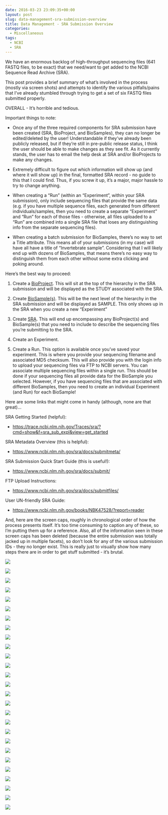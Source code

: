 ```yaml
---
date: 2016-03-23 23:09:35+00:00
layout: post
slug: data-management-sra-submission-overview
title: Data Management - SRA Submission Overview
categories:
  - Miscellaneous
tags:
  - NCBI
  - SRA
---
```


We have an enormous backlog of high-throughput sequencing files (641 FASTQ files, to be exact) that we need/want to get added to the NCBI Sequence Read Archive (SRA).

This post provides a brief summary of what's involved in the process (mostly via screen shots) and attempts to identify the various pitfalls/pains that I've already stumbled through trying to get a set of six FASTQ files submitted properly.

OVERALL - It's horrible and tedious.

Important things to note:





  * Once any of the three required components for SRA submission have been created (SRA, BioProject, and BioSamples), they can no longer be edited/deleted by the user! Understandable if they've already been publicly released, but if they're still in pre-public release status, I think the user should be able to make changes as they see fit. As it currently stands, the user has to email the help desk at SRA and/or BioProjects to make any changes.


  * Extremely difficult to figure out which information will show up (and where it will show up) in the final, formatted SRA record - no guide to this that I could find. Thus, if you screw it up, it's a major, major hassle to try to change anything.


  * When creating a "Run" (within an "Experiment", within your SRA submission), only include sequencing files that provide the same data (e.g. if you have multiple sequence files, each generated from different individuals/samples, then you need to create a separate "Experiment" and "Run" for each of those files - otherwise, all files uploaded to a "Run" are combined into a single SRA file that loses any distinguishing info from the separate sequencing files).


  * When creating a batch submission for BioSamples, there's no way to set a Title attribute. This means all of your submissions (in my case) will have all have a title of "Invertebrate sample". Considering that I will likely end up with dozens of BioSamples, that means there's no easy way to distinguish them from each other without some extra clicking and poking around.





Here's the best way to proceed:



  1. Create a [BioProject](https://submit.ncbi.nlm.nih.gov/subs/bioproject/). This will sit at the top of the hierarchy in the SRA submission and will be displayed as the STUDY associated with the SRA.



  2. Create [BioSample(s)](https://submit.ncbi.nlm.nih.gov/subs/biosample/). This will be the next level of the hierarchy in the SRA submission and will be displayed as SAMPLE. This only shows up in the SRA when you create a new "Experiment"



  3. Create [SRA](https://www.ncbi.nlm.nih.gov/Traces/sra_sub/sub.cgi). This will end up encompassing any BioProject(s) and BioSample(s) that you need to include to describe the sequencing files you're submitting to the SRA.



  4. Create an Experiment.



  5. Create a Run. This option is available once you've saved your experiment. This is where you provide your sequencing filename and associated MD5 checksum. This will also provide you with the login info to upload your sequencing files via FTP to NCBI servers. You can associate multiple sequencing files within a single run. This should be done if your sequencing files all provide data for the BioSample you selected. However, if you have sequencing files that are associated with different BioSamples, then you need to create an individual Experiment (and Run) for each BioSample!








Here are some links that might come in handy (although, none are that great)...

SRA Getting Started (helpful):

- [https://trace.ncbi.nlm.nih.gov/Traces/sra/?cmd=show&f=sra_sub_expl&view=get_started](http://trace.ncbi.nlm.nih.gov/Traces/sra/?cmd=show&f=sra_sub_expl&view=get_started)

SRA Metadata Overview (this is helpful):

- [https://www.ncbi.nlm.nih.gov/sra/docs/submitmeta/](http://www.ncbi.nlm.nih.gov/sra/docs/submitmeta/)

SRA Submission Quick Start Guide (this is useful!):

- [https://www.ncbi.nlm.nih.gov/sra/docs/submit/](http://www.ncbi.nlm.nih.gov/sra/docs/submit/)

FTP Upload Instructions:

- [https://www.ncbi.nlm.nih.gov/sra/docs/submitfiles/](http://www.ncbi.nlm.nih.gov/sra/docs/submitfiles/)

User UN-friendly SRA Guide:

- [https://www.ncbi.nlm.nih.gov/books/NBK47528/?report=reader](http://www.ncbi.nlm.nih.gov/books/NBK47528/?report=reader)



And, here are the screen caps, roughly in chronological order of how the process presents itself. It's too time consuming to caption any of these, so I'm putting them up for a reference. Also, all of the information seen in these screen caps has been deleted (because the entire submission was totally jacked up in multiple facets), so don't look for any of the various submission IDs - they no longer exist. This is really just to visually show how many steps there are in order to get stuff submitted - it's brutal.

![](https://eagle.fish.washington.edu/Arabidopsis/20160323_SRA_Submissions_01.jpg)

![](https://eagle.fish.washington.edu/Arabidopsis/20160323_SRA_Submissions_02.jpg)

![](https://eagle.fish.washington.edu/Arabidopsis/20160323_SRA_Submissions_03.jpg)

![](https://eagle.fish.washington.edu/Arabidopsis/20160323_SRA_Submissions_04.jpg)

![](https://eagle.fish.washington.edu/Arabidopsis/20160323_SRA_Submissions_05.jpg)

![](https://eagle.fish.washington.edu/Arabidopsis/20160323_SRA_Submissions_06.jpg)

![](https://eagle.fish.washington.edu/Arabidopsis/20160323_SRA_Submissions_07.jpg)

![](https://eagle.fish.washington.edu/Arabidopsis/20160323_SRA_Submissions_08.jpg)

![](https://eagle.fish.washington.edu/Arabidopsis/20160323_SRA_Submissions_09.jpg)

![](https://eagle.fish.washington.edu/Arabidopsis/20160323_SRA_Submissions_10.jpg)

![](https://eagle.fish.washington.edu/Arabidopsis/20160323_SRA_Submissions_11.jpg)



![](https://eagle.fish.washington.edu/Arabidopsis/20160323_SRA_Submissions_12.jpg)



![](https://eagle.fish.washington.edu/Arabidopsis/20160323_SRA_Submissions_13.jpg)

![](https://eagle.fish.washington.edu/Arabidopsis/20160323_SRA_Submissions_14.jpg)



![](https://eagle.fish.washington.edu/Arabidopsis/20160323_SRA_Submissions_15.jpg)



![](https://eagle.fish.washington.edu/Arabidopsis/20160323_SRA_Submissions_16.jpg)



![](https://eagle.fish.washington.edu/Arabidopsis/20160323_SRA_Submissions_17.jpg)



![](https://eagle.fish.washington.edu/Arabidopsis/20160323_SRA_Submissions_18.jpg)



![](https://eagle.fish.washington.edu/Arabidopsis/20160323_SRA_Submissions_19.jpg)



![](https://eagle.fish.washington.edu/Arabidopsis/20160323_SRA_Submissions_20.jpg)



![](https://eagle.fish.washington.edu/Arabidopsis/20160323_SRA_Submissions_21.jpg)



![](https://eagle.fish.washington.edu/Arabidopsis/20160323_SRA_Submissions_22.jpg)



![](https://eagle.fish.washington.edu/Arabidopsis/20160323_SRA_Submissions_23.jpg)



![](https://eagle.fish.washington.edu/Arabidopsis/20160323_SRA_Submissions_24.jpg)



![](https://eagle.fish.washington.edu/Arabidopsis/20160323_SRA_Submissions_25.jpg)



![](https://eagle.fish.washington.edu/Arabidopsis/20160323_SRA_Submissions_26.jpg)



![](https://eagle.fish.washington.edu/Arabidopsis/20160323_SRA_Submissions_27.jpg)
